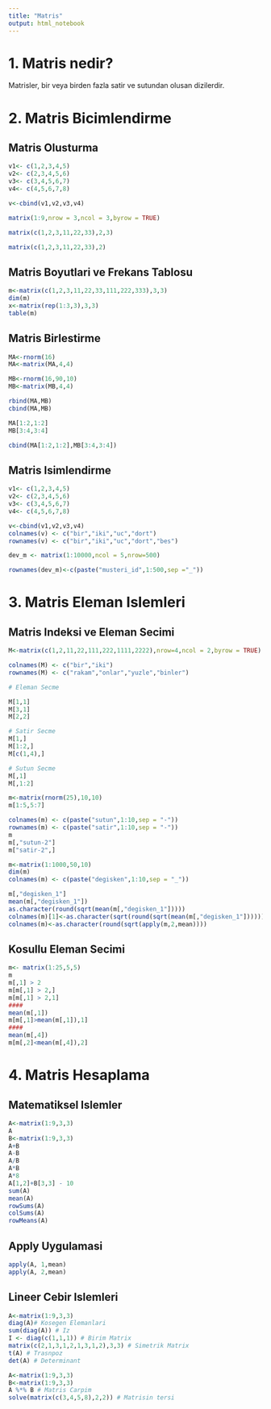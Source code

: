 ```yaml
---
title: "Matris"
output: html_notebook
---
```


# 1. Matris nedir?

Matrisler, bir veya birden fazla satir ve sutundan olusan dizilerdir.

# 2. Matris Bicimlendirme

## Matris Olusturma

```r
v1<- c(1,2,3,4,5)
v2<- c(2,3,4,5,6)
v3<- c(3,4,5,6,7)
v4<- c(4,5,6,7,8)

v<-cbind(v1,v2,v3,v4)

matrix(1:9,nrow = 3,ncol = 3,byrow = TRUE)

matrix(c(1,2,3,11,22,33),2,3)

matrix(c(1,2,3,11,22,33),2)
```

## Matris Boyutlari ve Frekans Tablosu
```r
m<-matrix(c(1,2,3,11,22,33,111,222,333),3,3)
dim(m)
x<-matrix(rep(1:3,3),3,3)
table(m)
```

## Matris Birlestirme
```r
MA<-rnorm(16)
MA<-matrix(MA,4,4)

MB<-rnorm(16,90,10)
MB<-matrix(MB,4,4)

rbind(MA,MB)
cbind(MA,MB)

MA[1:2,1:2]
MB[3:4,3:4]

cbind(MA[1:2,1:2],MB[3:4,3:4])
```

## Matris Isimlendirme
```r
v1<- c(1,2,3,4,5)
v2<- c(2,3,4,5,6)
v3<- c(3,4,5,6,7)
v4<- c(4,5,6,7,8)

v<-cbind(v1,v2,v3,v4)
colnames(v) <- c("bir","iki","uc","dort")
rownames(v) <- c("bir","iki","uc","dort","bes")

dev_m <- matrix(1:10000,ncol = 5,nrow=500)

rownames(dev_m)<-c(paste("musteri_id",1:500,sep ="_"))
```

# 3. Matris Eleman Islemleri

## Matris Indeksi ve Eleman Secimi
```r
M<-matrix(c(1,2,11,22,111,222,1111,2222),nrow=4,ncol = 2,byrow = TRUE)

colnames(M) <- c("bir","iki")
rownames(M) <- c("rakam","onlar","yuzle","binler")

# Eleman Secme

M[1,1]
M[3,1]
M[2,2]

# Satir Secme
M[1,]
M[1:2,]
M[c(1,4),]

# Sutun Secme
M[,1]
M[,1:2]

m<-matrix(rnorm(25),10,10)
m[1:5,5:7]

colnames(m) <- c(paste("sutun",1:10,sep = "-"))
rownames(m) <- c(paste("satir",1:10,sep = "-"))
m
m[,"sutun-2"]
m["satir-2",]

m<-matrix(1:1000,50,10)
dim(m)
colnames(m) <- c(paste("degisken",1:10,sep = "_"))

m[,"degisken_1"]
mean(m[,"degisken_1"])
as.character(round(sqrt(mean(m[,"degisken_1"]))))
colnames(m)[1]<-as.character(sqrt(round(sqrt(mean(m[,"degisken_1"])))))
colnames(m)<-as.character(round(sqrt(apply(m,2,mean))))
```

## Kosullu Eleman Secimi
```r
m<- matrix(1:25,5,5)
m
m[,1] > 2
m[m[,1] > 2,]
m[m[,1] > 2,1]
####
mean(m[,1])
m[m[,1]>mean(m[,1]),1]
####
mean(m[,4])
m[m[,2]<mean(m[,4]),2]
```

# 4. Matris Hesaplama

## Matematiksel Islemler
```r
A<-matrix(1:9,3,3)
A
B<-matrix(1:9,3,3)
A+B
A-B
A/B
A*B
A*8
A[1,2]+B[3,3] - 10
sum(A)
mean(A)
rowSums(A)
colSums(A)
rowMeans(A)

```

## Apply Uygulamasi
```r
apply(A, 1,mean)
apply(A, 2,mean)
```

## Lineer Cebir Islemleri
```r

A<-matrix(1:9,3,3)
diag(A)# Kosegen Elemanlari
sum(diag(A)) # Iz
I <- diag(c(1,1,1)) # Birim Matrix
matrix(c(2,1,3,1,2,1,3,1,2),3,3) # Simetrik Matrix
t(A) # Trasnpoz
det(A) # Determinant

A<-matrix(1:9,3,3)
B<-matrix(1:9,3,3)
A %*% B # Matris Carpim
solve(matrix(c(3,4,5,8),2,2)) # Matrisin tersi
```

